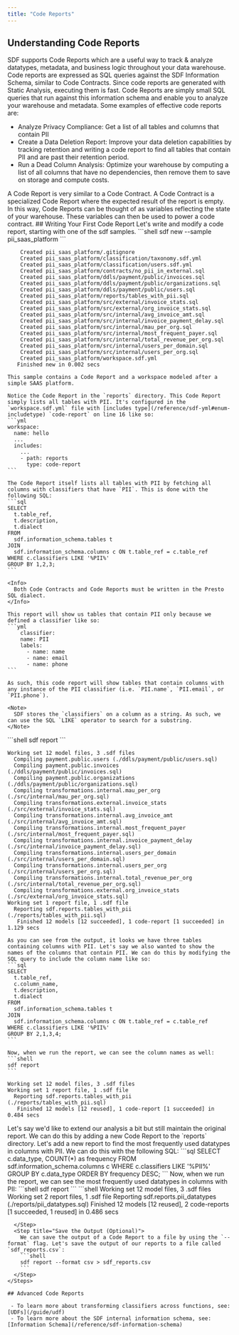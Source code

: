 ```yaml
---
title: "Code Reports"
---
```


## Understanding Code Reports
SDF supports Code Reports which are a useful way to track & analyze datatypes, metadata, and business logic throughout your data warehouse. Code reports are expressed as SQL queries against the SDF Information Schema, similar to Code Contracts. Since code reports are generated with Static Analysis, executing them is fast.
Code Reports are simply small SQL queries that run against this information schema and enable you to analyze your warehouse and metadata. Some examples of effective code reports are:

 - Analyze Privacy Compliance: Get a list of all tables and columns that contain PII
 - Create a Data Deletion Report: Improve your data deletion capabilities by tracking retention and writing a code report to find all tables that contain PII and are past their retention period.
 - Run a Dead Column Analysis: Optimize your warehouse by computing a list of all columns that have no dependencies, then remove them to save on storage and compute costs.
<Note>
  A Code Report is very similar to a Code Contract. A Code Contract is a specialized Code Report where the expected result of the report is empty.
  In this way, Code Reports can be thought of as variables reflecting the state of your warehouse. These variables can then be used to power a code contract. 
</Note>
## Writing Your First Code Report
Let's write and modify a code report, starting with one of the sdf samples.

<Steps>
  <Step title="Create a new SDF Project">
    ```shell
    sdf new --sample pii_saas_platform
    ```

```shell
    Created pii_saas_platform/.gitignore
    Created pii_saas_platform/classification/taxonomy.sdf.yml
    Created pii_saas_platform/classification/users.sdf.yml
    Created pii_saas_platform/contracts/no_pii_in_external.sql
    Created pii_saas_platform/ddls/payment/public/invoices.sql
    Created pii_saas_platform/ddls/payment/public/organizations.sql
    Created pii_saas_platform/ddls/payment/public/users.sql
    Created pii_saas_platform/reports/tables_with_pii.sql
    Created pii_saas_platform/src/external/invoice_stats.sql
    Created pii_saas_platform/src/external/org_invoice_stats.sql
    Created pii_saas_platform/src/internal/avg_invoice_amt.sql
    Created pii_saas_platform/src/internal/invoice_payment_delay.sql
    Created pii_saas_platform/src/internal/mau_per_org.sql
    Created pii_saas_platform/src/internal/most_frequent_payer.sql
    Created pii_saas_platform/src/internal/total_revenue_per_org.sql
    Created pii_saas_platform/src/internal/users_per_domain.sql
    Created pii_saas_platform/src/internal/users_per_org.sql
    Created pii_saas_platform/workspace.sdf.yml
   Finished new in 0.002 secs

```
    This sample contains a Code Report and a workspace modeled after a simple SAAS platform.

    Notice the Code Report in the `reports` directory. This Code Report simply lists all tables with PII. It's configured in the `workspace.sdf.yml` file with [includes type](/reference/sdf-yml#enum-includetype) `code-report` on line 16 like so:
    ```yml
    workspace:
      name: hello
      ...
      includes:
        ...
        - path: reports
          type: code-report
    ```

    The Code Report itself lists all tables with PII by fetching all columns with classifiers that have `PII`. This is done with the following SQL:
    ```sql
    SELECT 
      t.table_ref, 
      t.description, 
      t.dialect
    FROM 
      sdf.information_schema.tables t
    JOIN 
      sdf.information_schema.columns c ON t.table_ref = c.table_ref
    WHERE c.classifiers LIKE '%PII%'
    GROUP BY 1,2,3;
    ```

    <Info>
      Both Code Contracts and Code Reports must be written in the Presto SQL dialect.
    </Info>

    This report will show us tables that contain PII only because we defined a classifier like so:
    ```yml
        classifier:
        name: PII
        labels: 
          - name: name
          - name: email
          - name: phone
    ```

    As such, this code report will show tables that contain columns with any instance of the PII classifier (i.e. `PII.name`, `PII.email`, or `PII.phone`).

    <Note>
      SDF stores the `classifiers` on a column as a string. As such, we can use the SQL `LIKE` operator to search for a substring.
    </Note>
  </Step>
  <Step title="Run & Modify a Code Report">
    ```shell
    sdf report
    ```

```shell
Working set 12 model files, 3 .sdf files
  Compiling payment.public.users (./ddls/payment/public/users.sql)
  Compiling payment.public.invoices (./ddls/payment/public/invoices.sql)
  Compiling payment.public.organizations (./ddls/payment/public/organizations.sql)
  Compiling transformations.internal.mau_per_org (./src/internal/mau_per_org.sql)
  Compiling transformations.external.invoice_stats (./src/external/invoice_stats.sql)
  Compiling transformations.internal.avg_invoice_amt (./src/internal/avg_invoice_amt.sql)
  Compiling transformations.internal.most_frequent_payer (./src/internal/most_frequent_payer.sql)
  Compiling transformations.internal.invoice_payment_delay (./src/internal/invoice_payment_delay.sql)
  Compiling transformations.internal.users_per_domain (./src/internal/users_per_domain.sql)
  Compiling transformations.internal.users_per_org (./src/internal/users_per_org.sql)
  Compiling transformations.internal.total_revenue_per_org (./src/internal/total_revenue_per_org.sql)
  Compiling transformations.external.org_invoice_stats (./src/external/org_invoice_stats.sql)
Working set 1 report file, 1 .sdf file
  Reporting sdf.reports.tables_with_pii (./reports/tables_with_pii.sql)
   Finished 12 models [12 succeeded], 1 code-report [1 succeeded] in 1.129 secs

```

    As you can see from the output, it looks we have three tables containing columns with PII. Let's say we also wanted to show the names of the columns that contain PII. We can do this by modifying the SQL query to include the column name like so:
    ```sql
    SELECT 
      t.table_ref, 
      c.column_name,
      t.description, 
      t.dialect
    FROM 
      sdf.information_schema.tables t
    JOIN 
      sdf.information_schema.columns c ON t.table_ref = c.table_ref
    WHERE c.classifiers LIKE '%PII%'
    GROUP BY 2,1,3,4;
    ```

    Now, when we run the report, we can see the column names as well:
    ```shell
    sdf report
    ```
```shell 
Working set 12 model files, 3 .sdf files
Working set 1 report file, 1 .sdf file
  Reporting sdf.reports.tables_with_pii (./reports/tables_with_pii.sql)
   Finished 12 models [12 reused], 1 code-report [1 succeeded] in 0.484 secs

```
  </Step>
  <Step title="Add a New Code Report">
    Let's say we'd like to extend our analysis a bit but still maintain the original report. We can do this by adding a new Code Report to the `reports` directory. Let's add a new report to find the most frequently used datatypes in columns with PII. We can do this with the following SQL:
    ```sql
      SELECT c.data_type, COUNT(*) as frequency
      FROM sdf.information_schema.columns c
      WHERE c.classifiers LIKE '%PII%'
      GROUP BY c.data_type 
      ORDER BY frequency DESC;
    ```
    Now, when we run the report, we can see the most frequently used datatypes in columns with PII:
    ```shell
    sdf report
    ```
```shell
Working set 12 model files, 3 .sdf files
Working set 2 report files, 1 .sdf file
  Reporting sdf.reports.pii_datatypes (./reports/pii_datatypes.sql)
   Finished 12 models [12 reused], 2 code-reports [1 succeeded, 1 reused] in 0.486 secs

```
  </Step>
  <Step title="Save the Output (Optional)">
    We can save the output of a Code Report to a file by using the `--format` flag. Let's save the output of our reports to a file called `sdf_reports.csv`:
    ```shell
    sdf report --format csv > sdf_reports.csv
    ```
  </Step>
</Steps>

## Advanced Code Reports

 - To learn more about transforming classifiers across functions, see: [UDFs](/guide/udf)
 - To learn more about the SDF internal information schema, see: [Information Schema](/reference/sdf-information-schema)

